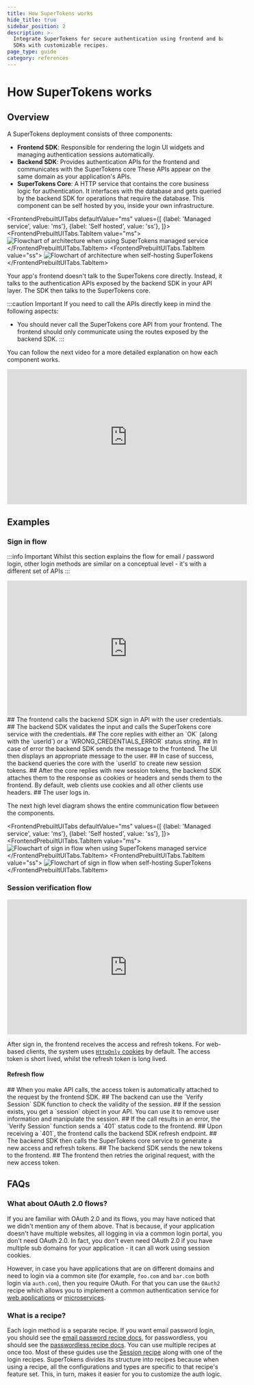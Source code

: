 ```yaml
---
title: How SuperTokens works
hide_title: true
sidebar_position: 2
description: >-
  Integrate SuperTokens for secure authentication using frontend and backend
  SDKs with customizable recipes.
page_type: guide
category: references
---
```



# How SuperTokens works

## Overview

A SuperTokens deployment consists of three components:
- **Frontend SDK**: Responsible for rendering the login UI widgets and managing authentication sessions automatically.
- **Backend SDK**: Provides authentication APIs for the frontend and communicates with the SuperTokens core
These APIs appear on the same domain as your application's APIs.
- **SuperTokens Core**: A HTTP service that contains the core business logic for authentication.
It interfaces with the database and gets queried by the backend SDK for operations that require the database.
This component can be self hosted by you, inside your own infrastructure.


<FrontendPrebuiltUITabs
defaultValue="ms"
values={[
{label: 'Managed service', value: 'ms'},
{label: 'Self hosted', value: 'ss'},
]}>
<FrontendPrebuiltUITabs.TabItem value="ms">
<img src="/img/architecture/managed_service_generic.png" alt="Flowchart of architecture when using SuperTokens managed service" />
</FrontendPrebuiltUITabs.TabItem>
<FrontendPrebuiltUITabs.TabItem value="ss">
<img src="/img/architecture/self_hosted_generic.png" alt="Flowchart of architecture when self-hosting SuperTokens" />
</FrontendPrebuiltUITabs.TabItem>
</FrontendPrebuiltUITabs>


Your app's frontend doesn't talk to the SuperTokens core directly.
Instead, it talks to the authentication APIs exposed by the backend SDK in your API layer.
The SDK then talks to the SuperTokens core.

:::caution Important
If you need to call the APIs directly keep in mind the following aspects:
- You should never call the SuperTokens core API from your frontend. 
  The frontend should only communicate using the routes exposed by the backend SDK.
:::



You can follow the next video for a more detailed explanation on how each component works.

<Box witdh="100" align="center">
<iframe width="560" height="315" src="https://www.youtube.com/embed/lUjAx75hF8I" title="YouTube video player" frameborder="0" allow="accelerometer; autoplay; clipboard-write; encrypted-media; gyroscope; picture-in-picture" allowfullscreen="true"></iframe>
</Box>


## Examples

### Sign in flow 


:::info Important
Whilst this section explains the flow for email / password login, other login methods are similar on a conceptual level - it's with a different set of APIs
:::

<Box witdh="100" align="center">
<iframe width="560" height="315" src="https://www.youtube.com/embed/dCM8s25eaQA" title="YouTube video player" frameborder="0" allow="accelerometer; autoplay; clipboard-write; encrypted-media; gyroscope; picture-in-picture" allowfullscreen></iframe>
</Box>

<Steps>
  ## The frontend calls the backend SDK sign in API with the user credentials.
  ## The backend SDK validates the input and calls the SuperTokens core service with the credentials.
  ## The core replies with either an `OK` (along with the `userId`) or a `WRONG_CREDENTIALS_ERROR` status string.
  ## In case of error the backend SDK sends the message to the frontend. The UI then displays an appropriate message to the user.
  ## In case of success, the backend queries the core with the `userId` to create new session tokens.
  ## After the core replies with new session tokens, the backend SDK attaches them to the response as cookies or headers and sends them to the frontend.
  By default, web clients use cookies and all other clients use headers.
  ## The user logs in.
</Steps>

The next high level diagram shows the entire communication flow between the components.

<FrontendPrebuiltUITabs
defaultValue="ms"
values={[
{label: 'Managed service', value: 'ms'},
{label: 'Self hosted', value: 'ss'},
]}>
<FrontendPrebuiltUITabs.TabItem value="ms">
<img src="/img/architecture/managed_service.png" alt="Flowchart of sign in flow when using SuperTokens managed service" />
</FrontendPrebuiltUITabs.TabItem>
<FrontendPrebuiltUITabs.TabItem value="ss">
<img src="/img/architecture/self_hosted.png" alt="Flowchart of sign in flow when self-hosting SuperTokens" />
</FrontendPrebuiltUITabs.TabItem>
</FrontendPrebuiltUITabs>

### Session verification flow

<Box witdh="100" align="center">
<iframe width="560" height="315" src="https://www.youtube.com/embed/Ld3CYsXb6Fk" title="YouTube video player" frameborder="0" allow="accelerometer; autoplay; clipboard-write; encrypted-media; gyroscope; picture-in-picture" allowfullscreen></iframe>
</Box>

After sign in, the frontend receives the access and refresh tokens.
For web-based clients, the system uses [`HttpOnly` cookies](https://owasp.org/www-community/HttpOnly) by default.
The access token is short lived, whilst the refresh token is long lived. 


#### Refresh flow

<Steps>
## When you make API calls, the access token is automatically attached to the request by the frontend SDK.
## The backend can use the `Verify Session` SDK function to check the validity of the session.
## If the session exists, you get a `session` object in your API. You can use it to remove user information and manipulate the session.
## If the call results in an error, the `Verify Session` function sends a `401` status code to the frontend.
## Upon receiving a `401`, the frontend calls the backend SDK refresh endpoint. 
## The backend SDK then calls the SuperTokens core service to generate a new access and refresh tokens.
## The backend SDK sends the new tokens to the frontend.
## The frontend then retries the original request, with the new access token.
</Steps>


## FAQs

### What about OAuth 2.0 flows?

If you are familiar with OAuth 2.0 and its flows, you may have noticed that we didn't mention any of them above.
That is because, if your application doesn't have multiple websites, all logging in via a common login portal, you don't need OAuth 2.0.
In fact, you don't even need OAuth 2.0 if you have multiple sub domains for your application - it can all work using session cookies.

However, in case you have applications that are on different domains and need to login via a common site (for example, `foo.com` and `bar.com` both login via `auth.com`), then you require OAuth.
For that you can use the `OAuth2` recipe which allows you to implement a common authentication service for [web applications](/docs/authentication/unified-login/introduction) or [microservices](/docs/authentication/m2m/introduction). 

### What is a recipe?

Each login method is a separate recipe. If you want email password login, you should see the [email password recipe docs](/docs/authentication/email-password/introduction), for passwordless, you should see the [passwordless recipe docs](/docs/authentication/passwordless/introduction).
You can use multiple recipes at once too. Most of these guides use the [Session recipe](/docs/post-authentication/session-management/introduction) along with one of the login recipes. 
SuperTokens divides its structure into recipes because when using a recipe, all the configurations and types are specific to that recipe's feature set. This, in turn, makes it easier for you to customize the auth logic.
